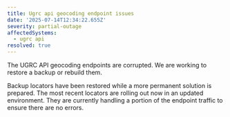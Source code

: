 ```yaml
---
title: Ugrc api geocoding endpoint issues
date: '2025-07-14T12:34:22.655Z'
severity: partial-outage
affectedSystems:
  - ugrc api
resolved: true
---
```


The UGRC API geocoding endpoints are corrupted. We are working to restore a backup or rebuild them.

<Update date="2025-07-14T16:42:22.655Z">
  Backup locators have been restored while a more permanent solution is prepared.
</Update>

<Update date="2025-07-14T22:18:12.655Z">
  The most recent locators are rolling out now in an updated environment. They are currently handling a portion of the endpoint traffic to ensure there are no errors.
</Update>

